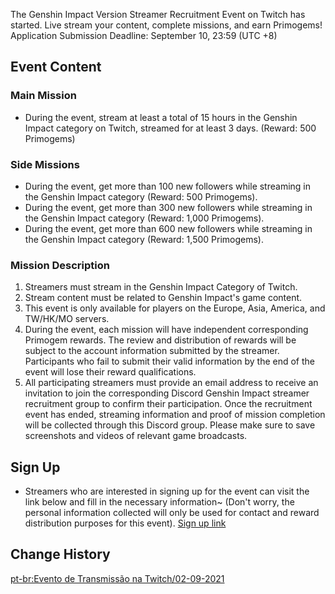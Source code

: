 {{Event
|name              = Twitch Streamer Recruitment 2021-09-02
|image             = Twitch Streamer Recruitment 2021-09-02.png
|type              = Web
|time_known        = yes
|time_start        = 2021-09-02 23:59:00
|time_start_offset = GMT+8
|time_end          = 2021-09-21 23:59:00
|time_end_offset   = GMT+8
|link              = https://genshin.hoyoverse.com/en/news/detail/15656
}}
The Genshin Impact Version Streamer Recruitment Event on Twitch has started. Live stream your content, complete missions, and earn Primogems!<br>Application Submission Deadline: September 10, 23:59 (UTC +8)

==Event Content==
===Main Mission===
* During the event, stream at least a total of 15 hours in the Genshin Impact category on Twitch, streamed for at least 3 days. (Reward: 500 Primogems)

===Side Missions===
*During the event, get more than 100 new followers while streaming in the Genshin Impact category (Reward: 500 Primogems).
*During the event, get more than 300 new followers while streaming in the Genshin Impact category (Reward: 1,000 Primogems).
*During the event, get more than 600 new followers while streaming in the Genshin Impact category (Reward: 1,500 Primogems).

===Mission Description===
#Streamers must stream in the Genshin Impact Category of Twitch.
#Stream content must be related to Genshin Impact's game content.
#This event is only available for players on the Europe, Asia, America, and TW/HK/MO servers.
#During the event, each mission will have independent corresponding Primogem rewards. The review and distribution of rewards will be subject to the account information submitted by the streamer. Participants who fail to submit their valid information by the end of the event will lose their reward qualifications.
#All participating streamers must provide an email address to receive an invitation to join the corresponding Discord Genshin Impact streamer recruitment group to confirm their participation. Once the recruitment event has ended, streaming information and proof of mission completion will be collected through this Discord group. Please make sure to save screenshots and videos of relevant game broadcasts.

==Sign Up==
*Streamers who are interested in signing up for the event can visit the link below and fill in the necessary information~ (Don't worry, the personal information collected will only be used for contact and reward distribution purposes for this event). [https://forms.gle/WzYrcMeYBR3DFXCs5 Sign up link]

==Change History==
{{Change History|2.1}}

[[pt-br:Evento de Transmissão na Twitch/02-09-2021]]
